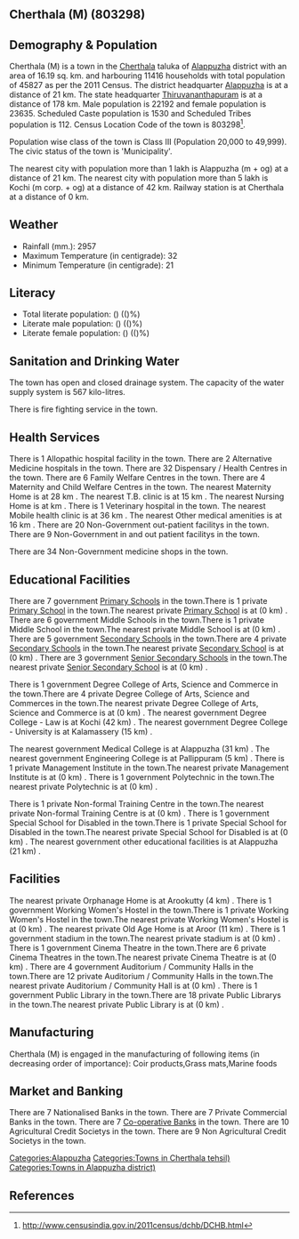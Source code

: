 {{Infobox settlement
| name=Cherthala (M)
| native_name=
| native_name_lang=
| other_name=
| nickname=
| settlement_type=Town
| image_skyline=
| image_alt=
| image_caption=
| pushpin_map=India Kerala
| pushpin_label_position=right
| pushpin_map_alt=
| pushpin_map_caption=Location in Kerala, India
| latd=
| latm=
| lats=
| latNS=
| longd=
| longm=
| longs=
| longEW=
| coordinates_display=inline,title
| subdivision_type=Country
| subdivision_name={{flag|India}}
| subdivision_type1=[[States and territories of India|State]]
| subdivision_name1=Kerala 
| subdivision_type2=[[List of districts of India|District]]
| subdivision_name2=Alappuzha
| subdivision_type3=Tahsil
| subdivision_name3=Cherthala
| website=
| established_title=<!-- Established -->
| established_date=
| founder=
| named_for=
| government_type=
| governing_body=
| unit_pref=Metric
| area_footnotes=
| area_rank=
| area_total_km2=16.19
| elevation_footnotes=
| elevation_m=
| population_total=45827
| population_as_of=2011
| population_rank=
| population_density_km2=2830
| population_demonym=
| population_footnotes=
| demographics_type1=Languages=
| demographics1_title1=Official=
| demographics1_info1=[[Malayalam language|Malayalam]]
| timezone1=[[Indian Standard Time|IST]]
| utc_offset1==+5:30
| postal_code_type=[[Postal Index Number|PIN]]
| postal_code=
| area_code_type=Telephone code
| area_code=
| registration_plate=
| blank1_name_sec1=Nearest city
| blank1_info_sec1=[[Alappuzha (m + og)]]
| blank2_name_sec1=[[Human sex ratio|Sex ratio]]
| blank2_info_sec1=1065
| blank3_name_sec1=Literacy
| blank3_info_sec1=()%
| blank1_name_sec2=[[2011 Census of India|2011 census]] code
| blank1_info_sec2=803298
| footnotes=
}}

== Cherthala (M) (803298) ==

== Demography & Population ==

Cherthala (M) is a town in the [[Cherthala]] taluka of [[Alappuzha]] district with an area of 16.19 sq. km. and harbouring 11416 households with total population of 45827 as per the 2011 Census. The district headquarter [[Alappuzha]] is at a distance of 21 km. The state headquarter [[Thiruvananthapuram]] is at a distance of 178 km. Male population is 22192 and female population is 23635. Scheduled Caste population is 1530 and Scheduled Tribes population is 112. Census Location Code of the town is 803298<ref>http://www.censusindia.gov.in/2011census/dchb/DCHB.html</ref>.

Population wise class of the town is Class III (Population 20,000 to 49,999).
The civic status of the town is 'Municipality'.

The nearest city with population more than 1 lakh is Alappuzha (m + og) at a distance of 21 km. The nearest city with population more than 5 lakh is Kochi (m corp. + og)  at a distance of 42 km. Railway station is at Cherthala at a distance of 0 km.


== Weather ==  
* Rainfall (mm.): 2957 
* Maximum Temperature (in centigrade): 32
* Minimum Temperature (in centigrade): 21


== Literacy ==  
* Total literate population: () (()%)
* Literate male population: () (()%)
* Literate female population: () (()%)


== Sanitation and Drinking Water ==  
The town has open and closed drainage system.
The capacity of the water supply system is 567 kilo-litres.

There is fire fighting service in the town.


== Health Services ==
There is 1 Allopathic hospital facility in the town.
There are 2 Alternative Medicine hospitals in the town.
There are 32 Dispensary / Health Centres in the town.
There are 6 Family Welfare Centres in the town.
There are 4 Maternity and Child Welfare Centres in the town.
The nearest Maternity Home is at 28 km .
The nearest T.B. clinic is at 15 km .
The nearest Nursing Home is at  km .
There is 1 Veterinary hospital in the town.
The nearest Mobile health clinic is at 36 km .
The nearest Other medical amenities is at 16 km .
There are 20 Non-Government out-patient facilitys in the town.
There are 9 Non-Government in and out patient facilitys in the town.

There are 34 Non-Government medicine shops in the town.


== Educational Facilities ==
There are 7 government [[Primary School]]s in the town.There is 1 private [[Primary School]] in the town.The nearest private [[Primary School]] is at  (0 km) .
There are 6 government Middle Schools in the town.There is 1 private Middle School in the town.The nearest private Middle School is at  (0 km) .
There are 5 government [[Secondary School]]s in the town.There are 4 private [[Secondary School]]s in the town.The nearest private [[Secondary School]] is at  (0 km) .
There are 3 government [[Senior Secondary School]]s in the town.The nearest private [[Senior Secondary School]] is at  (0 km) .
 
 
 
 
 
There is 1 government Degree College of Arts, Science and Commerce in the town.There are 4 private Degree College of Arts, Science and Commerces in the town.The nearest private Degree College of Arts, Science and Commerce is at  (0 km) .
The nearest government Degree College - Law is at Kochi (42 km) .
The nearest government Degree College - University is at Kalamassery (15 km) .
 
The nearest government Medical College is at Alappuzha (31 km) .
The nearest government Engineering College is at Pallippuram (5 km) .
There is 1 private Management Institute in the town.The nearest private Management Institute is at  (0 km) .
There is 1 government Polytechnic in the town.The nearest private Polytechnic is at  (0 km) .
 
There is 1 private Non-formal Training Centre in the town.The nearest private Non-formal Training Centre is at  (0 km) .
There is 1 government Special School for Disabled in the town.There is 1 private Special School for Disabled in the town.The nearest private Special School for Disabled is at  (0 km) .
The nearest government other educational facilities is at Alappuzha  (21 km) .


== Facilities ==
The nearest private Orphanage Home is at Arookutty  (4 km) .
There is 1 government Working Women's Hostel in the town.There is 1 private Working Women's Hostel in the town.The nearest private Working Women's Hostel is at  (0 km) .
The nearest private Old Age Home is at Aroor (11 km) .
There is 1 government stadium in the town.The nearest private stadium is at  (0 km) .
There is 1 government Cinema Theatre in the town.There are 6 private Cinema Theatres in the town.The nearest private Cinema Theatre is at  (0 km) .
There are 4 government Auditorium / Community Halls in the town.There are 12 private Auditorium / Community Halls in the town.The nearest private Auditorium / Community Hall is at  (0 km) .
There is 1 government Public Library in the town.There are 18 private Public Librarys in the town.The nearest private Public Library is at  (0 km) .


== Manufacturing ==
Cherthala (M) is engaged in the manufacturing of following items (in decreasing order of importance): Coir products,Grass mats,Marine foods


== Market and Banking ==
There are 7 Nationalised Banks in the town.
There are 7 Private Commercial Banks in the town.
There are 7 [[Co-operative Bank]]s in the town.
There are 10 Agricultural Credit Societys in the town.
There are 9 Non Agricultural Credit Societys in the town.


[[Categories:Alappuzha]]
[[Categories:Towns in Cherthala tehsil)]]
[[Categories:Towns in Alappuzha district)]]


== References ==
{{Reflist}}


